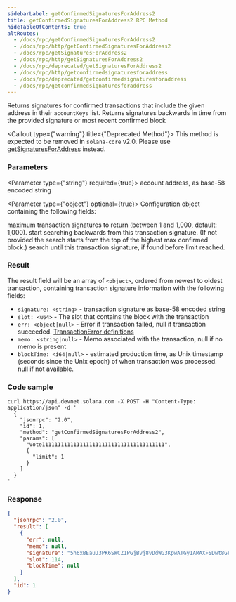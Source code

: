 ```yaml
---
sidebarLabel: getConfirmedSignaturesForAddress2
title: getConfirmedSignaturesForAddress2 RPC Method
hideTableOfContents: true
altRoutes:
  - /docs/rpc/getConfirmedSignaturesForAddress2
  - /docs/rpc/http/getConfirmedSignaturesForAddress2
  - /docs/rpc/getSignaturesForAddress2
  - /docs/rpc/http/getSignaturesForAddress2
  - /docs/rpc/deprecated/getSignaturesForAddress2
  - /docs/rpc/http/getconfirmedsignaturesforaddress
  - /docs/rpc/deprecated/getconfirmedsignaturesforaddress
  - /docs/rpc/getconfirmedsignaturesforaddress
---
```


Returns signatures for confirmed transactions that include the given address in
their `accountKeys` list. Returns signatures backwards in time from the provided
signature or most recent confirmed block

<Callout type={"warning"} title={"Deprecated Method"}>
  This method is expected to be removed in `solana-core` v2.0. Please use
  [getSignaturesForAddress](/docs/rpc/http/getSignaturesForAddress) instead.
</Callout>

<DocSideBySide>

<DocLeftSide>

### Parameters

<Parameter type={"string"} required={true}>
  account address, as base-58 encoded string
</Parameter>

<Parameter type={"object"} optional={true}>
Configuration object containing the following fields:

<Field
  name="commitment"
  type="string"
  defaultValue="finalized"
  optional={true}
  href="/docs/rpc/index.mdx#configuring-state-commitment"
/>

<Field name="limit" type="number" optional={true}>
  maximum transaction signatures to return (between 1 and 1,000, default:
  1,000).
</Field>

<Field name="before" type="string" optional={true}>
  start searching backwards from this transaction signature. (If not provided
  the search starts from the top of the highest max confirmed block.)
</Field>

<Field name="until" type="string" optional={true}>
  search until this transaction signature, if found before limit reached.
</Field>

</Parameter>

### Result

The result field will be an array of `<object>`, ordered from newest to oldest
transaction, containing transaction signature information with the following
fields:

- `signature: <string>` - transaction signature as base-58 encoded string
- `slot: <u64>` - The slot that contains the block with the transaction
- `err: <object|null>` - Error if transaction failed, null if transaction
  succeeded.
  [TransactionError definitions](https://github.com/solana-labs/solana/blob/c0c60386544ec9a9ec7119229f37386d9f070523/sdk/src/transaction/error.rs#L13)
- `memo: <string|null>` - Memo associated with the transaction, null if no memo
  is present
- `blockTime: <i64|null>` - estimated production time, as Unix timestamp
  (seconds since the Unix epoch) of when transaction was processed. null if not
  available.

</DocLeftSide>

<DocRightSide>

### Code sample

```shell
curl https://api.devnet.solana.com -X POST -H "Content-Type: application/json" -d '
  {
    "jsonrpc": "2.0",
    "id": 1,
    "method": "getConfirmedSignaturesForAddress2",
    "params": [
      "Vote111111111111111111111111111111111111111",
      {
        "limit": 1
      }
    ]
  }
'
```

### Response

```json
{
  "jsonrpc": "2.0",
  "result": [
    {
      "err": null,
      "memo": null,
      "signature": "5h6xBEauJ3PK6SWCZ1PGjBvj8vDdWG3KpwATGy1ARAXFSDwt8GFXM7W5Ncn16wmqokgpiKRLuS83KUxyZyv2sUYv",
      "slot": 114,
      "blockTime": null
    }
  ],
  "id": 1
}
```

</DocRightSide>
</DocSideBySide>
